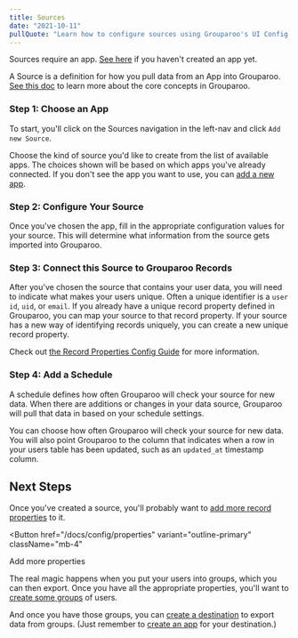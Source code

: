 ```yaml
---
title: Sources
date: "2021-10-11"
pullQuote: "Learn how to configure sources using Grouparoo's UI Config."
---
```


<Alert variant="warning">
  <p className="mb-0">
    Sources require an app. <a href="/docs/config/apps">See here</a> if you
    haven't created an app yet.
  </p>
</Alert>

A Source is a definition for how you pull data from an App into Grouparoo. [See this doc](/docs/getting-started/product-concepts) to learn more about the core concepts in Grouparoo.

### Step 1: Choose an App

To start, you'll click on the Sources navigation in the left-nav and click `Add new Source`.

<ImageInBrowserFrame
  centered
  alt="UI Config: New Source"
  src="/images/docs/guides/config/source--01-add.png"
  width={820}
  height={443}
/>

Choose the kind of source you'd like to create from the list of available apps. The choices shown will be based on which apps you've already connected. If you don't see the app you want to use, you can [add a new app](/docs/config/apps).

<ImageInBrowserFrame
  centered
  alt="UI Config: Choose App"
  src="/images/docs/guides/config/source--02-choose-app.png"
  width={820}
  height={430}
/>

### Step 2: Configure Your Source

Once you've chosen the app, fill in the appropriate configuration values for your source. This will determine what information from the source gets imported into Grouparoo.

<ImageInBrowserFrame
  centered
  alt="UI Config: Configure Source"
  src="/images/docs/guides/config/source--03-configure.png"
  width={820}
  height={439}
/>

### Step 3: Connect this Source to Grouparoo Records

After you've chosen the source that contains your user data, you will need to indicate what makes your users unique. Often a unique identifier is a `user id`, `uid`, or `email`. If you already have a unique record property defined in Grouparoo, you can map your source to that record property. If your source has a new way of identifying records uniquely, you can create a new unique record property.

<ImageInBrowserFrame
  centered
  alt="UI Config: Source Mapping"
  src="/images/docs/guides/config/source--04-mapping.png"
  width={820}
  height={440}
/>

Check out [the Record Properties Config Guide](/docs/config/properties) for more information.

### Step 4: Add a Schedule

A schedule defines how often Grouparoo will check your source for new data. When there are additions or changes in your data source, Grouparoo will pull that data in based on your schedule settings.

You can choose how often Grouparoo will check your source for new data. You will also point Grouparoo to the column that indicates when a row in your users table has been updated, such as an `updated_at` timestamp column.

<ImageInBrowserFrame
  centered
  alt="UI Config: Add Schedule"
  src="/images/docs/guides/config/source--05-schedule.png"
  width={820}
  height={436}
/>

<GeneratedConfigFile
  configDir="sources"
  docPath="/docs/config/code-config/sources"
/>

## Next Steps

Once you've created a source, you'll probably want to [add more record properties](/docs/config/properties) to it.

<Button
  href="/docs/config/properties"
  variant="outline-primary"
  className="mb-4"
>
  Add more properties
</Button>

The real magic happens when you put your users into groups, which you can then export. Once you have all the appropriate properties, you'll want to [create some groups](/docs/config/groups) of users.

And once you have those groups, you can [create a destination](/docs/config/destinations) to export data from groups. (Just remember to [create an app](/docs/config/apps) for your destination.)
